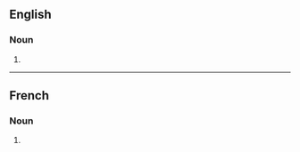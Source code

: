 ==English==

===Noun===
{{head|en|noun form}}

# {{plural of|affabulation|lang=en}}

----

==French==

===Noun===
{{head|fr|noun plural form|g=f}}

# {{plural of|affabulation|lang=fr}}